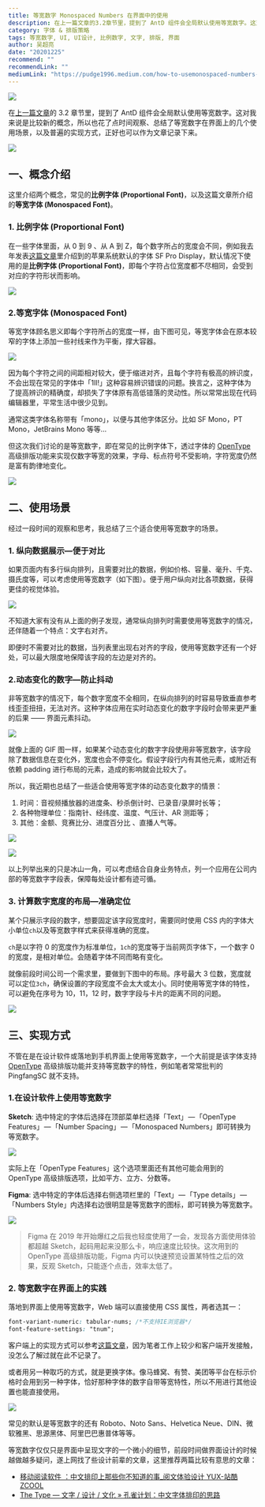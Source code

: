 ```yaml
---
title: 等宽数字 Monospaced Numbers 在界面中的使用
description: 在上一篇文章的3.2章节里，提到了 AntD 组件会全局默认使用等宽数字。这对我来说是比较新的概念，所以也花了点时间观察、总结了等宽数字在界面上的几个使用场景，以及普遍的实现方式，正好也可以作为文章记录下来。
category: 字体 & 排版策略
tags: 等宽数字, UI, UI设计, 比例数字, 文字, 排版, 界面
author: 吴超亮
date: "20201225"
recommend: ""
recommendLink: ""
mediumLink: "https://pudge1996.medium.com/how-to-usemonospaced-numbers-e454336ec5b7"
---
```


![](https://lrdim.oss-cn-shenzhen.aliyuncs.com/blogimg/2020-12-25-e454336ec5b7/01.png)

在[上一篇文章](/blog/2020-10-04)的 3.2 章节里，提到了 AntD 组件会全局默认使用等宽数字。这对我来说是比较新的概念，所以也花了点时间观察、总结了等宽数字在界面上的几个使用场景，以及普遍的实现方式，正好也可以作为文章记录下来。

![](https://lrdim.oss-cn-shenzhen.aliyuncs.com/blogimg/2020-12-25-e454336ec5b7/02.png)

## 一、概念介绍

这里介绍两个概念，常见的**比例字体 (Proportional Font)**，以及这篇文章所介绍的**等宽字体 (Monospaced Font)**。

### 1. 比例字体 (Proportional Font)

在一些字体里面，从 0 到 9 、从 A 到 Z，每个数字所占的宽度会不同，例如我去年发表[这篇文章](/blog/2019-11-17)里介绍到的苹果系统默认的字体 SF Pro Display，默认情况下使用的是**比例字体 (Proportional Font)**，即每个字符占位宽度都不尽相同，会受到对应的字符形状而影响。

![](https://lrdim.oss-cn-shenzhen.aliyuncs.com/blogimg/2020-12-25-e454336ec5b7/03.png)

### 2.等宽字体 (Monospaced Font)

等宽字体顾名思义即每个字符所占的宽度一样，由下图可见，等宽字体会在原本较窄的字体上添加一些衬线来作为平衡，撑大容器。

![](https://lrdim.oss-cn-shenzhen.aliyuncs.com/blogimg/2020-12-25-e454336ec5b7/04.png)

因为每个字符之间的间距相对较大，便于缩进对齐，且每个字符有极高的辨识度，不会出现在常见的字体中「1lI!」这种容易辨识错误的问题。换言之，这种字体为了提高辨识的精确度，却损失了字体原有高低错落的灵动性。所以常常出现在代码编辑器里，平常生活中很少见到。

通常这类字体名称带有「mono」，以便与其他字体区分。比如 SF Mono，PT Mono，JetBrains Mono 等等…

但这次我们讨论的是等宽数字，即在常见的比例字体下，透过字体的 [OpenType](https://zh.wikipedia.org/wiki/OpenType "维基百科对 OpenType 的介绍") 高级排版功能来实现仅数字等宽的效果，字母、标点符号不受影响，字符宽度仍然是富有韵律地变化。

![](https://lrdim.oss-cn-shenzhen.aliyuncs.com/blogimg/2020-12-25-e454336ec5b7/05.png)

## 二、使用场景

经过一段时间的观察和思考，我总结了三个适合使用等宽数字的场景。

### 1. 纵向数据展示—便于对比

如果页面内有多行纵向排列，且需要对比的数据，例如价格、容量、毫升、千克、摄氏度等，可以考虑使用等宽数字（如下图）。便于用户纵向对比各项数据，获得更佳的视觉体验。

![](https://lrdim.oss-cn-shenzhen.aliyuncs.com/blogimg/2020-12-25-e454336ec5b7/06.png)

不知道大家有没有从上面的例子发现，通常纵向排列时需要使用等宽数字的情况，还伴随着一个特点：文字右对齐。

即便时不需要对比的数据，当列表里出现右对齐的字段，使用等宽数字还有一个好处，可以最大限度地保障该字段的左边是对齐的。

### 2.动态变化的数字—防止抖动

非等宽数字的情况下，每个数字宽度不全相同，在纵向排列的时容易导致垂直参考线歪歪扭扭，无法对齐。这种字体应用在实时动态变化的数字字段时会带来更严重的后果 —— 界面元素抖动。

![](https://lrdim.oss-cn-shenzhen.aliyuncs.com/blogimg/2020-12-25-e454336ec5b7/07.gif)

就像上面的 GIF 图一样，如果某个动态变化的数字字段使用非等宽数字，该字段除了数据信息在变化外，宽度也会不停变化。假设字段行内有其他元素，或附近有依赖 padding 进行布局的元素，造成的影响就会比较大了。

所以，我近期也总结了一些适合使用等宽字体的动态变化数字的情景：

1. 时间：音视频播放器的进度条、秒杀倒计时、已录音/录屏时长等；
2. 各种物理单位：指南针、经纬度、温度、气压计、AR 测距等；
3. 其他：金额、竞赛比分、进度百分比 、直播人气等。

![](https://lrdim.oss-cn-shenzhen.aliyuncs.com/blogimg/2020-12-25-e454336ec5b7/08.gif)

![](https://lrdim.oss-cn-shenzhen.aliyuncs.com/blogimg/2020-12-25-e454336ec5b7/09.gif)

以上列举出来的只是冰山一角，可以考虑结合自身业务特点，列一个应用在公司内部的等宽数字字段表，保障每处设计都有迹可循。

### 3. 计算数字宽度的布局—准确定位

某个只展示字段的数字，想要固定该字段宽度时，需要同时使用 CSS 内的字体大小单位`ch`以及等宽数字样式来获得准确的宽度。

`ch`是以字符 0 的宽度作为标准单位，`1ch`的宽度等于当前网页字体下，一个数字 0 的宽度，是相对单位。会随着字体不同而略有变化。

就像前段时间公司一个需求里，要做到下图中的布局。序号最大 3 位数，宽度就可以定位`3ch`，确保设置的字段宽度不会太大或太小。同时使用等宽字体的特性，可以避免在序号为 10，11，12 时，数字字段与卡片的距离不同的问题。

![](https://lrdim.oss-cn-shenzhen.aliyuncs.com/blogimg/2020-12-25-e454336ec5b7/10.png)

## 三、实现方式

不管在是在设计软件或落地到手机界面上使用等宽数字，一个大前提是该字体支持 [OpenType](https://zh.wikipedia.org/wiki/OpenType "维基百科对 OpenType 的介绍") 高级排版功能并支持等宽数字的特性，例如笔者常常批判的 PingfangSC 就不支持。

### 1.在设计软件上使用等宽数字

**Sketch**: 选中特定的字体后选择在顶部菜单栏选择「Text」 — 「OpenType Features」 — 「Number Spacing」 — 「Monospaced Numbers」即可转换为等宽数字。

![](https://lrdim.oss-cn-shenzhen.aliyuncs.com/blogimg/2020-12-25-e454336ec5b7/11.png)

实际上在「OpenType Features」这个选项里面还有其他可能会用到的 OpenType 高级排版选项，比如平方、立方、分数等。

**Figma**: 选中特定的字体后选择右侧选项栏里的「Text」 — 「Type details」 — 「Numbers Style」内选择右边很明显是等宽数字的图标，即可转换为等宽数字。

![](https://lrdim.oss-cn-shenzhen.aliyuncs.com/blogimg/2020-12-25-e454336ec5b7/12.png)

> Figma 在 2019 年开始爆红之后我也轻度使用了一会，发现各方面使用体验都超越 Sketch，起码用起来没那么卡，响应速度比较快。这次用到的 OpenType 高级排版功能，Figma 内可以快速预览设置某特性之后的效果，反观 Sketch，只能逐个点击，效率太低了。

### 2. 等宽数字在界面上的实践

落地到界面上使用等宽数字，Web 端可以直接使用 CSS 属性，两者选其一：

```css
font-variant-numeric: tabular-nums; /*不支持IE浏览器*/
font-feature-settings: "tnum";
```

客户端上的实现方式可以参考[这篇文章](https://blog.usejournal.com/proportional-vs-monospaced-numbers-when-to-use-which-one-in-order-to-avoid-wiggling-labels-e31b1c83e4d0)，因为笔者工作上较少和客户端开发接触，没怎么了解过就在此不记录了。

或者用另一种取巧的方式，就是更换字体。像马蜂窝、有赞、美团等平台在标示价格时会用到另一种字体，恰好那种字体的数字自带等宽特性，所以不用进行其他设置也能直接使用。

![](https://lrdim.oss-cn-shenzhen.aliyuncs.com/blogimg/2020-12-25-e454336ec5b7/13.png)

常见的默认是等宽数字的还有 Roboto、Noto Sans、Helvetica Neue、DIN、微软雅黑、思源黑体、阿里巴巴惠普体等等。

等宽数字仅仅只是界面中呈现文字的一个微小的细节，前段时间做界面设计的时候越做越多疑问，遂上网找了些设计前辈的文章，这里推荐两篇比较有意思的文章：

- [移动阅读软件 ：中文排印上那些你不知道的事\_阅文体验设计 YUX-站酷 ZCOOL](https://www.zcool.com.cn/article/ZMTE5NjYwOA==.html)
- [The Type — 文字 / 设计 / 文化 » 孔雀计划：中文字体排印的思路](https://www.thetype.com/kongque/)
